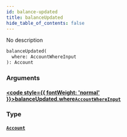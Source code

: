 ```yaml
---
id: balance-updated
title: balanceUpdated
hide_table_of_contents: false
---
```








No description

```graphql
balanceUpdated(
  where: AccountWhereInput
): Account
```


### Arguments

#### [<code style={{ fontWeight: 'normal' }}>balanceUpdated.<b>where</b></code>](#)<Bullet />[`AccountWhereInput`](/docs/api/inputs/account-where-input) <Badge class="secondary" text="input"/>
> 
> 

### Type

#### [`Account`](/docs/api/objects/account) <Badge class="secondary" text="object"/>
> 
> 





